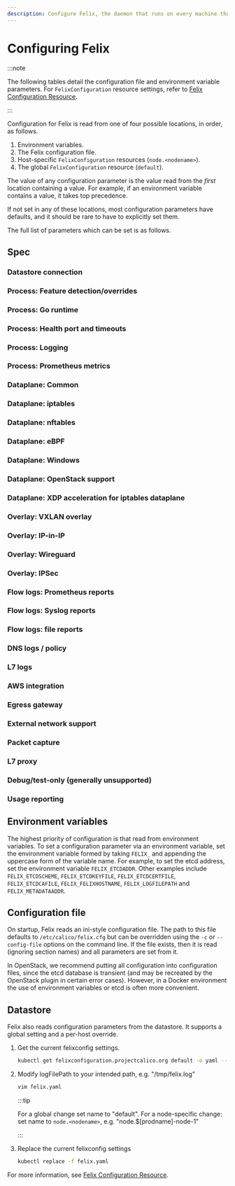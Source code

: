 ```yaml
---
description: Configure Felix, the daemon that runs on every machine that provides endpoints.
---
```


# Configuring Felix


:::note

The following tables detail the configuration file and
environment variable parameters. For `FelixConfiguration` resource settings,
refer to [Felix Configuration Resource](../../../resources/felixconfig.mdx).

:::

Configuration for Felix is read from one of four possible locations, in order, as follows.

1.  Environment variables.
2.  The Felix configuration file.
3.  Host-specific `FelixConfiguration` resources (`node.<nodename>`).
4.  The global `FelixConfiguration` resource (`default`).

The value of any configuration parameter is the value read from the
_first_ location containing a value. For example, if an environment variable
contains a value, it takes top precedence.

If not set in any of these locations, most configuration parameters have
defaults, and it should be rare to have to explicitly set them.

The full list of parameters which can be set is as follows.

## Spec

### Datastore connection

<FelixConfig
  configType='configenv'
  name='Datastore connection'
/>

### Process: Feature detection/overrides

<FelixConfig
  configType='configenv'
  name='Process: Feature detection/overrides'
/>

### Process: Go runtime

<FelixConfig
  configType='configenv'
  name='Process: Go runtime'
/>

### Process: Health port and timeouts

<FelixConfig
  configType='configenv'
  name='Process: Health port and timeouts'
/>

### Process: Logging

<FelixConfig
  configType='configenv'
  name='Process: Logging'
/>

### Process: Prometheus metrics

<FelixConfig
  configType='configenv'
  name='Process: Prometheus metrics'
/>

### Dataplane: Common

<FelixConfig
  configType='configenv'
  name='Dataplane: Common'
/>

### Dataplane: iptables

<FelixConfig
  configType='configenv'
  name='Dataplane: iptables'
/>

### Dataplane: nftables

<FelixConfig
  configType='configenv'
  name='Dataplane: nftables'
/>

### Dataplane: eBPF

<FelixConfig
  configType='configenv'
  name='Dataplane: eBPF'
/>

### Dataplane: Windows

<FelixConfig
  configType='configenv'
  name='Dataplane: Windows'
/>

### Dataplane: OpenStack support

<FelixConfig
  configType='configenv'
  name='Dataplane: OpenStack support'
/>

### Dataplane: XDP acceleration for iptables dataplane

<FelixConfig
  configType='configenv'
  name='Dataplane: XDP acceleration for iptables dataplane'
/>

### Overlay: VXLAN overlay

<FelixConfig
  configType='configenv'
  name='Overlay: VXLAN overlay'
/>

### Overlay: IP-in-IP

<FelixConfig
  configType='configenv'
  name='Overlay: IP-in-IP'
/>

### Overlay: Wireguard

<FelixConfig
  configType='configenv'
  name='Overlay: Wireguard'
/>

### Overlay: IPSec

<FelixConfig
  configType='configenv'
  name='Overlay: IPSec'
/>

### Flow logs: Prometheus reports

<FelixConfig
  configType='configenv'
  name='Flow logs: Prometheus reports'
/>

### Flow logs: Syslog reports

<FelixConfig
  configType='configenv'
  name='Flow logs: Syslog reports'
/>

### Flow logs: file reports

<FelixConfig
  configType='configenv'
  name='Flow logs: file reports'
/>

### DNS logs / policy

<FelixConfig
  configType='configenv'
  name='DNS logs / policy'
/>

### L7 logs

<FelixConfig
  configType='configenv'
  name='L7 logs'
/>

### AWS integration

<FelixConfig
  configType='configenv'
  name='AWS integration'
/>

### Egress gateway

<FelixConfig
  configType='configenv'
  name='Egress gateway'
/>

### External network support

<FelixConfig
  configType='configenv'
  name='External network support'
/>

### Packet capture

<FelixConfig
  configType='configenv'
  name='Packet capture'
/>

### L7 proxy

<FelixConfig
  configType='configenv'
  name='L7 proxy'
/>

### Debug/test-only (generally unsupported)

<FelixConfig
  configType='configenv'
  name='Debug/test-only (generally unsupported)'
/>

### Usage reporting

<FelixConfig
  configType='configenv'
  name='Usage reporting'
/>

## Environment variables

The highest priority of configuration is that read from environment
variables. To set a configuration parameter via an environment variable,
set the environment variable formed by taking `FELIX_` and appending the
uppercase form of the variable name. For example, to set the etcd
address, set the environment variable `FELIX_ETCDADDR`. Other examples
include `FELIX_ETCDSCHEME`, `FELIX_ETCDKEYFILE`, `FELIX_ETCDCERTFILE`,
`FELIX_ETCDCAFILE`, `FELIX_FELIXHOSTNAME`, `FELIX_LOGFILEPATH` and
`FELIX_METADATAADDR`.

## Configuration file

On startup, Felix reads an ini-style configuration file. The path to
this file defaults to `/etc/calico/felix.cfg` but can be overridden
using the `-c` or `--config-file` options on the command line. If the
file exists, then it is read (ignoring section names) and all parameters
are set from it.

In OpenStack, we recommend putting all configuration into configuration
files, since the etcd database is transient (and may be recreated by the
OpenStack plugin in certain error cases). However, in a Docker
environment the use of environment variables or etcd is often more
convenient.

## Datastore

Felix also reads configuration parameters from the datastore. It supports
a global setting and a per-host override.

1. Get the current felixconfig settings.

   ```bash
   kubectl get felixconfiguration.projectcalico.org default -o yaml --export > felix.yaml
   ```

1. Modify logFilePath to your intended path, e.g. "/tmp/felix.log"

   ```bash
   vim felix.yaml
   ```

   :::tip

   For a global change set name to "default".
   For a node-specific change: set name to `node.<nodename>`, e.g. "node.$[prodname]-node-1"

   :::

1. Replace the current felixconfig settings

   ```bash
   kubectl replace -f felix.yaml
   ```

For more information, see [Felix Configuration Resource](../../../resources/felixconfig.mdx).
